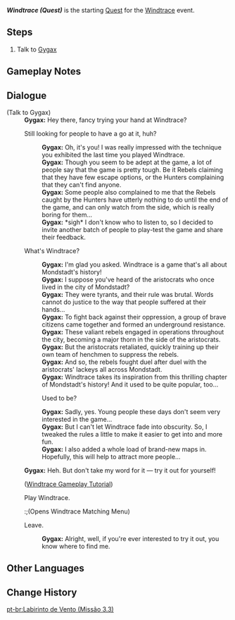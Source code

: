 {{About|Quest|the [[event]]|Windtrace}}
{{Quest Infobox
|id            = 
|title         = Windtrace
|image         = Event Quest Windtrace.png
|type          = World
|region        = Mondstadt
|area          = Starfell Valley
|subarea       = City of Mondstadt
|event_name    = Windtrace/2022-12-23
|summary       = 
|requirement   = Reach [[Adventure Rank]] 20
|startLocation = [[City of Mondstadt|Mondstadt]], [[Mondstadt]]
|mora          = 10,000
|other         = {{Card|Adventurer's Experience|4}}
* Unlocks the [[Windtrace/2022-12-23|Windtrace]] event.
|characters    = Gygax; Paimon; Traveler
}}
'''''Windtrace (Quest)''''' is the starting [[Quest]] for the [[Windtrace]] event.

==Steps==
# Talk to [[Gygax]]

==Gameplay Notes==

==Dialogue==
{{Quest Description|[[Gygax]] from Mondstadt seems to be busy with something...}}
{{Dialogue start}}
;(Talk to Gygax)
:'''Gygax:''' Hey there, fancy trying your hand at Windtrace?
:{{DIcon}} Still looking for people to have a go at it, huh?
::'''Gygax:''' Oh, it's you! I was really impressed with the technique you exhibited the last time you played Windtrace.
::'''Gygax:''' Though you seem to be adept at the game, a lot of people say that the game is pretty tough. Be it Rebels claiming that they have few escape options, or the Hunters complaining that they can't find anyone.
::'''Gygax:''' Some people also complained to me that the Rebels caught by the Hunters have utterly nothing to do until the end of the game, and can only watch from the side, which is really boring for them...
::'''Gygax:''' *sigh* I don't know who to listen to, so I decided to invite another batch of people to play-test the game and share their feedback.
:{{DIcon}} What's Windtrace?
::'''Gygax:''' I'm glad you asked. Windtrace is a game that's all about Mondstadt's history!
::'''Gygax:''' I suppose you've heard of the aristocrats who once lived in the city of Mondstadt?
::'''Gygax:''' They were tyrants, and their rule was brutal. Words cannot do justice to the way that people suffered at their hands...
::'''Gygax:''' To fight back against their oppression, a group of brave citizens came together and formed an underground resistance.
::'''Gygax:''' These valiant rebels engaged in operations throughout the city, becoming a major thorn in the side of the aristocrats.
::'''Gygax:''' But the aristocrats retaliated, quickly training up their own team of henchmen to suppress the rebels.
::'''Gygax:''' And so, the rebels fought duel after duel with the aristocrats' lackeys all across Mondstadt.
::'''Gygax:''' Windtrace takes its inspiration from this thrilling chapter of Mondstadt's history! And it used to be quite popular, too...
::{{DIcon}} Used to be?
::'''Gygax:''' Sadly, yes. Young people these days don't seem very interested in the game...
::'''Gygax:''' But I can't let Windtrace fade into obscurity. So, I tweaked the rules a little to make it easier to get into and more fun.
::'''Gygax:''' I also added a whole load of brand-new maps in. Hopefully, this will help to attract more people...
:'''Gygax:''' Heh. But don't take my word for it &mdash; try it out for yourself!
:;([[Windtrace/2022-12-23#Tutorial|Windtrace Gameplay Tutorial]])
:{{DIcon}} Play Windtrace.
::;(Opens Windtrace Matching Menu)
:{{DIcon}} Leave.
::'''Gygax:''' Alright, well, if you're ever interested to try it out, you know where to find me.
{{Dialogue end}}

==Other Languages==
{{Other Languages
|en      = Windtrace
|zhs     = 风行迷踪
|zhs_rm  = Fēngxíng mízōng
|zht     = 風行迷蹤
|zht_rm  = Fēngxíng mízōng
|zh_tl   = Lost Traces of the Rambling Wind
|ja      = 風の行方
|ja_rm   = Kaze no yukue
|ja_tl   = Wind's Whereabouts
|ko      = 바람의 행방
|ko_rm   = Baram-ui Haengbang
|ko_tl   = Wind's Whereabouts
|es      = Cazadores y rebeldes
|es_tl   = Hunters and Rebels
|fr      = Poursuite du vent
|fr_tl   = Wind Pursuit
|ru      = По следам ветра
|ru_tl   = On the Wind's Trace
|th      = เส้นทางแห่งสายลม
|th_rm   = Senthang Haeng Sailom
|th_tl   = Path of the Wind
|vi      = Cơn Gió Lạc Lối
|vi_tl   = 
|de      = Windflucht
|de_tl   = Wind Escape
|id      = Jejak Sang Angin
|id_tl   = The Wind Trace
|pt      = Labirinto de Vento
|pt_tl   = Wind Maze
|tr      = Rüzgar Labirenti
|tr_tl   = 
|it      = Cacciavento
|it_tl   = Windhunter
}}

==Change History==
{{Change History|3.3}}
[[pt-br:Labirinto de Vento (Missão 3.3)]]